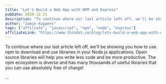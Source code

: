 ```yaml
---
title: "Let's Build a Web App with NPM and Express"
pubDate: 2020-12-21
description: "To continue where our last article left off, we'll be showing you how to use npm to download and use libraries in your Node.js applications. Open source libraries will help you write less code and be more productive. The npm ecosystem is diverse and has many thousands of useful libraries that you can use absolutely free of charge!"
author: "Jamie Kuppens"
tags: ["affiliate", "javascript", "npm", "node", "express"]
affiliateLink: "https://www.thisdot.co/blog/lets-build-a-web-app-with-npm-and-express"
---
```


To continue where our last article left off, we'll be showing you how to use npm
to download and use libraries in your Node.js applications. Open source
libraries will help you write less code and be more productive. The npm
ecosystem is diverse and has many thousands of useful libraries that you can use
absolutely free of charge!

...

